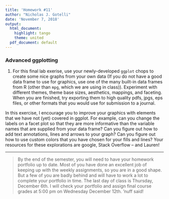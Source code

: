 ```yaml
---
title: 'Homework #11'
author: "Nicholas J. Gotelli"
date: 'November 7, 2018'
output:
  html_document:
    highlight: tango
    theme: united
  pdf_document: default
---
```


### Advanced ggplotting

1. For this final lab exerise, use your newly-developed `ggplot` chops to create some nice graphs from your own data (If you do not have a good data frame to use for graphics, use one of the many built-in data frames from R (other than `mpg`, which we are using in class)). Experiment with different themes, theme base sizes, aesthetics, mappings, and faceting. When you are finished, try exporting them to high quality pdfs, jpgs, eps files, or other formats that you would use for submission to a journal.

In this exercise, I encourage you to improve your graphics with elements that we have not (yet) covered in ggplot. For example, can you change the labels on a facet plot so that they are more informative than the variable names that are supplied from your data frame? Can you figure out how to add text annotations, lines and arrows to your graph? Can you figure out how to use custom colors that you have chosen for your fills and lines? Your resources for these explorations are google, Stack Overflow -- and Lauren!

___

> By the end of the semester, you will need to have your homework portfolio up to date. Most of you have done an excellent job of keeping up with the weekly assignments, so you are in a good shape. But a few of you are badly behind and will have to work a lot to complete your portfolio in time. The last day of class is Thursday, December 6th. I will check your portfolio and assign final course grades at 5:00 pm on Wednesday December 12th. 'nuff said! 
